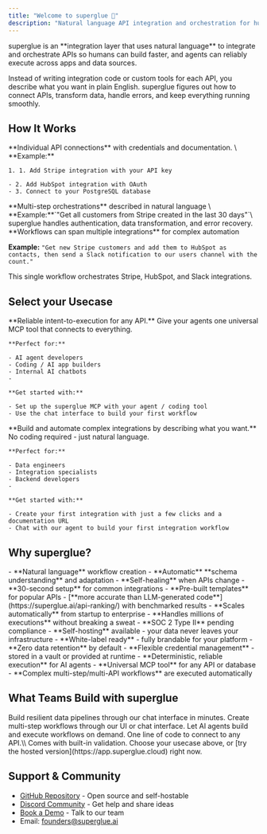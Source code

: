 ```yaml
---
title: "Welcome to superglue 🔗"
description: "Natural language API integration and orchestration for humans and agents"
---
```


<Card title="What is superglue?" icon="lightbulb" iconType="duotone">
  superglue is an **integration layer that uses natural language** to integrate and orchestrate APIs so humans can build faster, and agents can reliably execute across apps and data sources.
</Card>

Instead of writing integration code or custom tools for each API, you describe what you want in plain English. superglue figures out how to connect APIs, transform data, handle errors, and keep everything running smoothly.

## How It Works

<CardGroup cols={2}>
  <Card title="1. Connect Integrations" icon="plug" iconType="duotone">
    **Individual API connections** with credentials and documentation. \
    **Example:** 

    1. 1. Add Stripe integration with your API key

    - 2. Add HubSpot integration with OAuth
    - 3. Connect to your PostgreSQL database
  </Card>
  <Card title="2. Build Workflows" icon="timeline" iconType="duotone">
    **Multi-step orchestrations** described in natural language \
    **Example:**`"Get all customers from Stripe created in the last 30 days"`\
    superglue handles authentication, data transformation, and error recovery.
  </Card>
</CardGroup>

<Card title="Cross-Integration Workflows" icon="link" iconType="duotone">
  **Workflows can span multiple integrations** for complex automation

  **Example:** `"Get new Stripe customers and add them to HubSpot as contacts, then send a Slack notification to our users channel with the count."`

  This single workflow orchestrates Stripe, HubSpot, and Slack integrations.
</Card>

## Select your Usecase

<CardGroup cols={2}>
  <Card title="For Agent & AI App Builders" icon="robot" href="/agent-builders/quickstart">
    **Reliable intent-to-execution for any API.** Give your agents one universal MCP tool that connects to everything.

    **Perfect for:**

    - AI agent developers
    - Coding / AI app builders
    - Internal AI chatbots
    - 

    **Get started with:**

    - Set up the superglue MCP with your agent / coding tool
    - Use the chat interface to build your first workflow
  </Card>
  <Card title="For Data & Integration Engineers" icon="code" href="/data-engineers/quickstart">
    **Build and automate complex integrations by describing what you want.** No coding required - just natural language.

    **Perfect for:**

    - Data engineers
    - Integration specialists
    - Backend developers
    - 

    **Get started with:**

    - Create your first integration with just a few clicks and a documentation URL
    - Chat with our agent to build your first integration workflow
  </Card>
</CardGroup>

## Why superglue?

<AccordionGroup>
  <Accordion title="AI-Native Integration" icon="brain">
    - **Natural language** workflow creation - **Automatic** **schema
      understanding** and adaptation - **Self-healing** when APIs change
  </Accordion>
  <Accordion title="Built for Speed" icon="bolt">
    - **30-second setup** for common integrations - **Pre-built templates** for
      popular APIs - [**more accurate than LLM-generated
      code**](https://superglue.ai/api-ranking/) with benchmarked results -
      **Scales automatically** from startup to enterprise - **Handles millions of
      executions** without breaking a sweat
  </Accordion>
  <Accordion title="Enterprise Ready" icon="shield">
    - **SOC 2 Type II** pending compliance - **Self-hosting** available - your
      data never leaves your infrastructure - **White-label ready** - fully
      brandable for your platform - **Zero data retention** by default -
      **Flexible credential management** - stored in a vault or provided at
      runtime
  </Accordion>
  <Accordion title="Agent Optimized" icon="robot">
    - **Deterministic, reliable execution** for AI agents - **Universal MCP
      tool** for any API or database - **Complex multi-step/multi-API workflows**
      are executed automatically
  </Accordion>
</AccordionGroup>

## What Teams Build with superglue

<CardGroup cols={4}>
  <Card title="Automate ETL" icon="database">
    Build resilient data pipelines through our chat interface in minutes.
  </Card>
  <Card title="Generate Workflows" icon="timeline">
    Create multi-step workflows through our UI or chat interface.
  </Card>
  <Card title="Tools for Agents" icon="robot">
    Let AI agents build and execute workflows on demand.
  </Card>
  <Card title="Integrate APIs" icon="code">
    One line of code to connect to any API.\\ Comes with built-in validation.
  </Card>
</CardGroup>

<Card title="Ready to get started?" icon="rocket">
  Choose your usecase above, or [try the hosted
  version](https://app.superglue.cloud) right now.
</Card>

## Support & Community

- [GitHub Repository](https://github.com/superglue-ai/superglue) - Open source and self-hostable
- [Discord Community](https://discord.gg/vUKnuhHtfW) - Get help and share ideas
- [Book a Demo](https://cal.com/superglue/superglue-demo) - Talk to our team
- Email: [founders@superglue.ai](mailto:stefan@superglue.cloud)